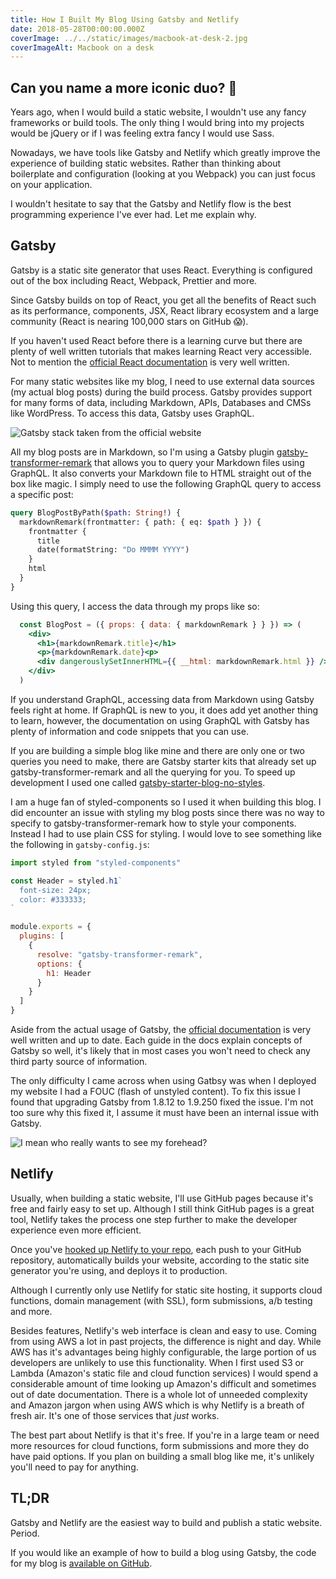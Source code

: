 ```yaml
---
title: How I Built My Blog Using Gatsby and Netlify
date: 2018-05-28T00:00:00.000Z
coverImage: ../../static/images/macbook-at-desk-2.jpg
coverImageAlt: Macbook on a desk
---
```


## Can you name a more iconic duo? 🤔

Years ago, when I would build a static website, I wouldn't use any fancy frameworks or build tools. The only thing I would bring into my projects would be jQuery or if I was feeling extra fancy I would use Sass.

Nowadays, we have tools like Gatsby and Netlify which greatly improve the experience of building static websites. Rather than thinking about boilerplate and configuration (looking at you Webpack) you can just focus on your application.

I wouldn't hesitate to say that the Gatsby and Netlify flow is the best programming experience I've ever had. Let me explain why.

## Gatsby

Gatsby is a static site generator that uses React. Everything is configured out of the box including React, Webpack, Prettier and more.

Since Gatsby builds on top of React, you get all the benefits of React such as its performance, components, JSX, React library ecosystem and a large community (React is nearing 100,000 stars on GitHub 😱).

If you haven't used React before there is a learning curve but there are plenty of well written tutorials that makes learning React very accessible. Not to mention the [official React documentation](https://reactjs.org/) is very well written.

For many static websites like my blog, I need to use external data sources (my actual blog posts) during the build process. Gatsby provides support for many forms of data, including Markdown, APIs, Databases and CMSs like WordPress. To access this data, Gatsby uses GraphQL.

![Gatsby stack taken from the official website](../../static/images/gatsby_flow.png)

All my blog posts are in Markdown, so I'm using a Gatsby plugin [gatsby-transformer-remark](https://www.gatsbyjs.org/packages/gatsby-transformer-remark/?=gatsby-transformer-remark) that allows you to query your Markdown files using GraphQL. It also converts your Markdown file to HTML straight out of the box like magic. I simply need to use the following GraphQL query to access a specific post:

```graphql
query BlogPostByPath($path: String!) {
  markdownRemark(frontmatter: { path: { eq: $path } }) {
    frontmatter {
      title
      date(formatString: "Do MMMM YYYY")
    }
    html
  }
}
```

Using this query, I access the data through my props like so:

```jsx
  const BlogPost = ({ props: { data: { markdownRemark } } }) => (
    <div>
      <h1>{markdownRemark.title}</h1>
      <p>{markdownRemark.date}<p>
      <div dangerouslySetInnerHTML={{ __html: markdownRemark.html }} />
    </div>
  )
```

If you understand GraphQL, accessing data from Markdown using Gatsby feels right at home. If GraphQL is new to you, it does add yet another thing to learn, however, the documentation on using GraphQL with Gatsby has plenty of information and code snippets that you can use.

If you are building a simple blog like mine and there are only one or two queries you need to make, there are Gatsby starter kits that already set up gatsby-transformer-remark and all the querying for you. To speed up development I used one called [gatsby-starter-blog-no-styles](https://github.com/noahg/gatsby-starter-blog-no-styles/).

I am a huge fan of styled-components so I used it when building this blog. I did encounter an issue with styling my blog posts since there was no way to specify to gatsby-transformer-remark how to style your components. Instead I had to use plain CSS for styling. I would love to see something like the following in `gatsby-config.js`:

```javascript
import styled from "styled-components"

const Header = styled.h1`
  font-size: 24px;
  color: #333333;
`

module.exports = {
  plugins: [
    {
      resolve: "gatsby-transformer-remark",
      options: {
        h1: Header
      }
    }
  ]
}
```

Aside from the actual usage of Gatsby, the [official documentation](https://www.gatsbyjs.org/docs/) is very well written and up to date. Each guide in the docs explain concepts of Gatsby so well, it's likely that in most cases you won't need to check any third party source of information.

The only difficulty I came across when using Gatbsy was when I deployed my website I had a FOUC (flash of unstyled content). To fix this issue I found that upgrading Gatsby from 1.8.12 to 1.9.250 fixed the issue. I'm not too sure why this fixed it, I assume it must have been an internal issue with Gatsby.

![I mean who really wants to see my forehead?](../../static/images/fouc.png)

## Netlify

Usually, when building a static website, I'll use GitHub pages because it's free and fairly easy to set up. Although I still think GitHub pages is a great tool, Netlify takes the process one step further to make the developer experience even more efficient.

Once you've [hooked up Netlify to your repo](https://www.netlify.com/blog/2016/02/24/a-step-by-step-guide-gatsby-on-netlify/), each push to your GitHub repository, automatically builds your website, according to the static site generator you're using, and deploys it to production.

Although I currently only use Netlify for static site hosting, it supports cloud functions, domain management (with SSL), form submissions, a/b testing and more.

Besides features, Netlify's web interface is clean and easy to use. Coming from using AWS a lot in past projects, the difference is night and day. While AWS has it's advantages being highly configurable, the large portion of us developers are unlikely to use this functionality. When I first used S3 or Lambda (Amazon's static file and cloud function services) I would spend a considerable amount of time looking up Amazon's difficult and sometimes out of date documentation. There is a whole lot of unneeded complexity and Amazon jargon when using AWS which is why Netlify is a breath of fresh air. It's one of those services that _just_ works.

The best part about Netlify is that it's free. If you're in a large team or need more resources for cloud functions, form submissions and more they do have paid options. If you plan on building a small blog like me, it's unlikely you'll need to pay for anything.

## TL;DR

Gatsby and Netlify are the easiest way to build and publish a static website. Period.

If you would like an example of how to build a blog using Gatsby, the code for my blog is [available on GitHub](https://github.com/pavsidhu/blog).
